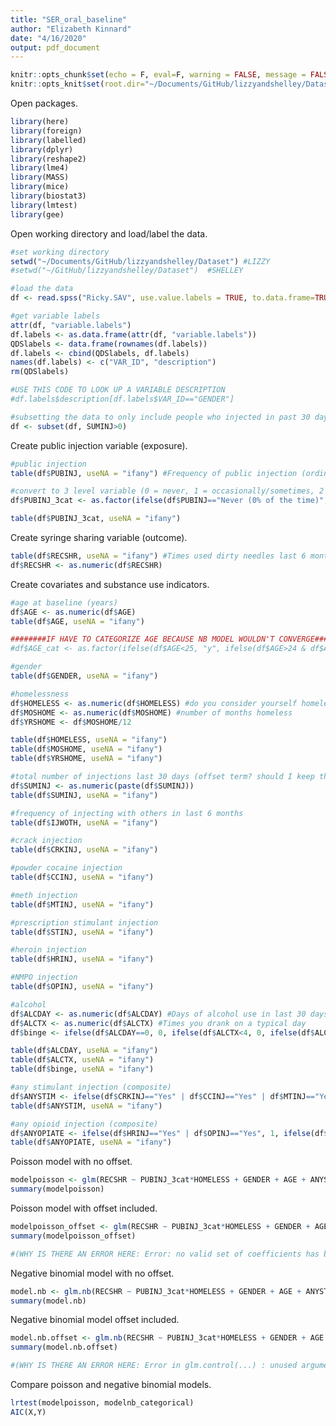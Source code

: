 ```yaml
---
title: "SER_oral_baseline"
author: "Elizabeth Kinnard"
date: "4/16/2020"
output: pdf_document
---
```


```r
knitr::opts_chunk$set(echo = F, eval=F, warning = FALSE, message = FALSE, global.par=TRUE)
knitr::opts_knit$set(root.dir="~/Documents/GitHub/lizzyandshelley/Dataset")
```

Open packages.
```r
library(here)
library(foreign)
library(labelled)
library(dplyr)
library(reshape2)
library(lme4)
library(MASS)
library(mice)
library(biostat3)
library(lmtest)
library(gee)
```

Open working directory and load/label the data.
```r
#set working directory
setwd("~/Documents/GitHub/lizzyandshelley/Dataset") #LIZZY
#setwd("~/GitHub/lizzyandshelley/Dataset")  #SHELLEY

#load the data
df <- read.spss("Ricky.SAV", use.value.labels = TRUE, to.data.frame=TRUE)

#get variable labels
attr(df, "variable.labels")
df.labels <- as.data.frame(attr(df, "variable.labels"))
QDSlabels <- data.frame(rownames(df.labels))
df.labels <- cbind(QDSlabels, df.labels)
names(df.labels) <- c("VAR_ID", "description")
rm(QDSlabels)

#USE THIS CODE TO LOOK UP A VARIABLE DESCRIPTION
#df.labels$description[df.labels$VAR_ID=="GENDER"]

#subsetting the data to only include people who injected in past 30 days (only removes 5 ppl)
df <- subset(df, SUMINJ>0)
```

Create public injection variable (exposure).
```r
#public injection
table(df$PUBINJ, useNA = "ifany") #Frequency of public injection (ordinal)

#convert to 3 level variable (0 = never, 1 = occasionally/sometimes, 2 = usually/always)
df$PUBINJ_3cat <- as.factor(ifelse(df$PUBINJ=="Never (0% of the time)", 0, ifelse(df$PUBINJ=="Occasionally (less than 25% of the time)" | df$PUBINJ=="Sometimes (25% to 74% of the time)", 1, ifelse(df$PUBINJ=="Usually (75% to 99% of the time)" | df$PUBINJ=="Always (100% of the time)", 2, NA))))

table(df$PUBINJ_3cat, useNA = "ifany") 
```

Create syringe sharing variable (outcome).
```r
table(df$RECSHR, useNA = "ifany") #Times used dirty needles last 6 months
df$RECSHR <- as.numeric(df$RECSHR)
```


Create covariates and substance use indicators.
```r
#age at baseline (years)
df$AGE <- as.numeric(df$AGE)
table(df$AGE, useNA = "ifany")

########IF HAVE TO CATEGORIZE AGE BECAUSE NB MODEL WOULDN'T CONVERGE###########
#df$AGE_cat <- as.factor(ifelse(df$AGE<25, "y", ifelse(df$AGE>24 & df$AGE<41, "m", ifelse(df$AGE>40, "e", NA))))

#gender
table(df$GENDER, useNA = "ifany")

#homelessness
df$HOMELESS <- as.numeric(df$HOMELESS) #do you consider yourself homeless
df$MOSHOME <- as.numeric(df$MOSHOME) #number of months homeless
df$YRSHOME <- df$MOSHOME/12

table(df$HOMELESS, useNA = "ifany")
table(df$MOSHOME, useNA = "ifany")
table(df$YRSHOME, useNA = "ifany")

#total number of injections last 30 days (offset term? should I keep this as 30 or multiply by 6?)
df$SUMINJ <- as.numeric(paste(df$SUMINJ))
table(df$SUMINJ, useNA = "ifany")

#frequency of injecting with others in last 6 months
table(df$IJWOTH, useNA = "ifany")

#crack injection
table(df$CRKINJ, useNA = "ifany")

#powder cocaine injection
table(df$CCINJ, useNA = "ifany")

#meth injection
table(df$MTINJ, useNA = "ifany")

#prescription stimulant injection
table(df$STINJ, useNA = "ifany")

#heroin injection
table(df$HRINJ, useNA = "ifany")

#NMPO injection
table(df$OPINJ, useNA = "ifany")

#alcohol
df$ALCDAY <- as.numeric(df$ALCDAY) #Days of alcohol use in last 30 days
df$ALCTX <- as.numeric(df$ALCTX) #Times you drank on a typical day
df$binge <- ifelse(df$ALCDAY==0, 0, ifelse(df$ALCTX<4, 0, ifelse(df$ALCTX>3, 1, NA))) #binge alcohol on a typical day (>3 drinks)

table(df$ALCDAY, useNA = "ifany")
table(df$ALCTX, useNA = "ifany")
table(df$binge, useNA = "ifany")

#any stimulant injection (composite)
df$ANYSTIM <- ifelse(df$CRKINJ=="Yes" | df$CCINJ=="Yes" | df$MTINJ=="Yes" | df$STINJ=="Yes", 1, ifelse(df$CRKINJ=="No" & df$CCINJ=="No" & df$MTINJ=="No" & df$STINJ=="No", 0, NA))
table(df$ANYSTIM, useNA = "ifany")

#any opioid injection (composite)
df$ANYOPIATE <- ifelse(df$HRINJ=="Yes" | df$OPINJ=="Yes", 1, ifelse(df$HRINJ=="No" & df$OPINJ=="No", 0, NA))
table(df$ANYOPIATE, useNA = "ifany")
```

Poisson model with no offset.
```r
modelpoisson <- glm(RECSHR ~ PUBINJ_3cat*HOMELESS + GENDER + AGE + ANYSTIM + ANYOPIATE + binge, family = "poisson", data = df, na.action = na.omit)
summary(modelpoisson)
```

Poisson model with offset included.
```r
modelpoisson_offset <- glm(RECSHR ~ PUBINJ_3cat*HOMELESS + GENDER + AGE + ANYSTIM + ANYOPIATE + binge, family = "poisson", offset = df$SUMINJ, data = df, na.action = na.omit)
summary(modelpoisson_offset)

#(WHY IS THERE AN ERROR HERE: Error: no valid set of coefficients has been found: please supply starting values)
```

Negative binomial model with no offset.
```r
model.nb <- glm.nb(RECSHR ~ PUBINJ_3cat*HOMELESS + GENDER + AGE + ANYSTIM + ANYOPIATE + binge, data = df, na.action = na.omit)
summary(model.nb)
```

Negative binomial model offset included.
```r
model.nb.offset <- glm.nb(RECSHR ~ PUBINJ_3cat*HOMELESS + GENDER + AGE + ANYSTIM + ANYOPIATE + binge, data = df, offset= df$SUMINJ, na.action = na.omit)
summary(model.nb.offset)

#(WHY IS THERE AN ERROR HERE: Error in glm.control(...) : unused argument (offset = df$SUMINJ))
```

Compare poisson and negative binomial models.
```r
lrtest(modelpoisson, modelnb_categorical)
AIC(X,Y)
```


